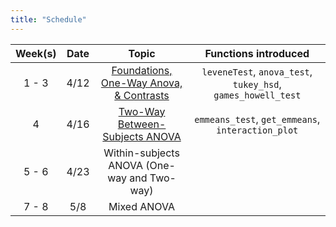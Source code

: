 ```yaml
---
title: "Schedule"
---
```


| **Week(s)** |  **Date**           |           **Topic**                                                |                          **Functions introduced**                                               |
| :-------:   | :-----------------: | :----------------------------------------------------------------: | :----------------------------------------------------------------------------------------------: | 
| 1 - 3       |  4/12                | [Foundations, One-Way Anova, & Contrasts](slides/wk1-3.html)       | `leveneTest`, `anova_test`, `tukey_hsd`, `games_howell_test`                                     |
| 4           | 4/16                | [Two-Way Between-Subjects ANOVA](slides/wk4.html)                   |   `emmeans_test`, `get_emmeans`, `interaction_plot`                                               |
| 5 - 6       | 4/23                | Within-subjects ANOVA (One-way and Two-way)                        |                                                                                                    |
| 7 - 8       | 5/8                    | Mixed ANOVA                                                      |                                                                                                   |                                                                                               